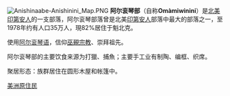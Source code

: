 {{Infobox Ethnic group|
|group=Algonquin
|poptime=12,900 
|popplace=[[魁北克|魁北克]]、[[安大略|安大略]]
|langs=[[法语|法语]]、[[英语|英语]]、[[阿尔衮琴语|阿尔衮琴语]]
|rels=[[Midewiwin|Midewiwin]]
|related= [[Abnaki|Abnaki]], [[Innu|Innu]], [[Anishinaabe|Anicinàpe]]k ([[Nipissing_First_Nation|Nipissing]], [[Ojibwa|Ojibwa]], [[Mississaugas|Mississaugas]], [[Saulteaux|Saulteaux]], [[Odawa|Odawa]] and [[Potawatomi|Potawatomi]])
}}
[[File:Anishinaabe-Anishinini_Map.PNG|thumb]]
'''阿尔衮琴部'''（自称'''Omàmiwinini'''）是[[北美|北美]][[印第安人|印第安人]]的一支部落，阿尔衮琴部落曾是北美[[印第安人|印第安人]]部落中最大的部落之一，至1978年约有人口35万人，現82%居住于魁北克。

使用[[阿尔衮琴语|阿尔衮琴语]]，信仰[[巫覡宗教|巫覡宗教]]、崇拜祖先。

阿尔衮琴部的主要饮食来源为打獵、捕魚；主要手工业有制陶、编框、织席。

聚居形态：族群居住在圆形木屋和帐篷中。

{{Authority control}}
{{族群小作品}}

[[Category:美洲原住民|]]